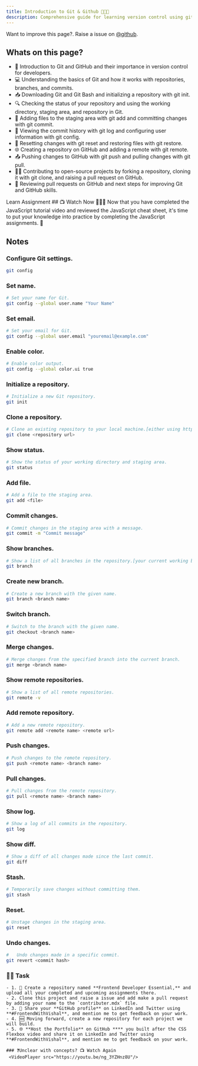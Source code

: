 ```yaml
---
title: Introduction to Git & Github 📝👨‍💻
description: Comprehensive guide for learning version control using git and github
---
```


<Callout>

Want to improve this page?. Raise a issue on [@github](https://github.com/ManishBisht777/frontend-freaks-website).

</Callout>

## Whats on this page?

- 👋 Introduction to Git and GitHub and their importance in version control for developers.
- 💻 Understanding the basics of Git and how it works with repositories, branches, and commits.
- 📥 Downloading Git and Git Bash and initializing a repository with git init.
- 🔍 Checking the status of your repository and using the working directory, staging area, and repository in Git.
- 📝 Adding files to the staging area with git add and committing changes with git commit.
- 📜 Viewing the commit history with git log and configuring user information with git config.
- 🔄 Resetting changes with git reset and restoring files with git restore.
- 🌐 Creating a repository on GitHub and adding a remote with git remote.
- 📤 Pushing changes to GitHub with git push and pulling changes with git pull.
- 👨‍💻 Contributing to open-source projects by forking a repository, cloning it with git clone, and raising a pull request on GitHub.
- 👀 Reviewing pull requests on GitHub and next steps for improving Git and GitHub skills.

<Tabs defaultValue="learn">

<TabsList>
  <TabsTrigger value="learn">Learn</TabsTrigger>
  <TabsTrigger value="assignment">Assignment</TabsTrigger>
</TabsList>

<TabsContent value="learn">
     ## 📺 Watch Now
 <VideoPlayer src="https://youtu.be/ng_3YZHnz8U"/>


<Callout type="info">
   👨‍💻📝 Now that you have completed the JavaScript tutorial video and reviewed the JavaScript cheat sheet, it's time to put your knowledge into practice by completing the JavaScript assignments. 🚀
</Callout>


## Notes

### Configure Git settings.

```bash
git config
```

### Set name.

```bash
# Set your name for Git.
git config --global user.name "Your Name"
```

### Set email.

```bash
# Set your email for Git.
git config --global user.email "youremail@example.com"
```

### Enable color.

```bash
# Enable color output.
git config --global color.ui true
```

### Initialize a repository.

```bash
# Initialize a new Git repository.
git init
```

### Clone a repository.

```bash
# Clone an existing repository to your local machine.[either using https or SSH(when you have linked github with your computer using SSH keys) link]
git clone <repository url>
```

### Show status.

```bash
# Show the status of your working directory and staging area.
git status
```

### Add file.

```bash
# Add a file to the staging area.
git add <file>
```

### Commit changes.

```bash
# Commit changes in the staging area with a message.
git commit -m "Commit message"
```

### Show branches.

```bash
# Show a list of all branches in the repository.[your current working branch will be green coloured with * mark before it].
git branch
```

### Create new branch.

```bash
# Create a new branch with the given name.
git branch <branch name>
```

### Switch branch.

```bash
# Switch to the branch with the given name.
git checkout <branch name>
```

### Merge changes.

```bash
# Merge changes from the specified branch into the current branch.
git merge <branch name>
```

### Show remote repositories.

```bash
# Show a list of all remote repositories.
git remote -v
```

### Add remote repository.

```bash
# Add a new remote repository.
git remote add <remote name> <remote url>
```

### Push changes.

```bash
# Push changes to the remote repository.
git push <remote name> <branch name>
```

### Pull changes.

```bash
# Pull changes from the remote repository.
git pull <remote name> <branch name>
```

### Show log.

```bash
# Show a log of all commits in the repository.
git log
```

### Show diff.

```bash
# Show a diff of all changes made since the last commit.
git diff
```

### Stash.

```bash
# Temporarily save changes without committing them.
git stash
```

### Reset.

```bash
# Unstage changes in the staging area.
git reset
```

### Undo changes.

```bash
# 	Undo changes made in a specific commit.
git revert <commit hash>
```

</TabsContent>

<TabsContent value="assignment">

 ### 📌🔨 Task
    - 1. 📂 Create a repository named **Frontend Developer Essential,** and upload all your completed and upcoming assignments there.
    - 2. Clone this project and raise a issue and add make a pull request by adding your name to the `contributer.mdx` file.
    - 3. 📣 Share your **GitHub profile** on LinkedIn and Twitter using **#FrontendWithVishal**, and mention me to get feedback on your work.
    - 4. 🆕 Moving forward, create a new repository for each project we will build.
    - 5. 🌐 **Host the Portfolio** on GitHub **** you built after the CSS Flexbox video and share it on LinkedIn and Twitter using **#FrontendWithVishal**, and mention me to get feedback on your work.

    ### ❓Unclear with concepts? 📺 Watch Again
     <VideoPlayer src="https://youtu.be/ng_3YZHnz8U"/>


</TabsContent>

</Tabs>